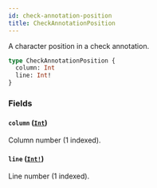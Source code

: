 ```yaml
---
id: check-annotation-position
title: CheckAnnotationPosition
---
```


A character position in a check annotation.

```graphql
type CheckAnnotationPosition {
  column: Int
  line: Int!
}
```

### Fields

#### `column` ([`Int`](/docs/api/scalars/int))

Column number (1 indexed).

#### `line` ([`Int!`](/docs/api/scalars/int))

Line number (1 indexed).
